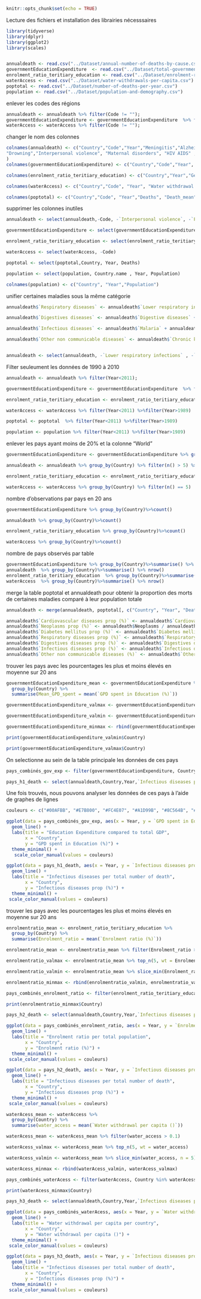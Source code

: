 
```r
knitr::opts_chunk$set(echo = TRUE)
```

Lecture des fichiers et installation des librairies nécesssaires
```r
library(tidyverse)
library(dplyr)
library(ggplot2)
library(scales)


annualdeath <- read.csv("../Dataset/annual-number-of-deaths-by-cause.csv", header = TRUE)
governmentEducationExpenditure  <- read.csv("../Dataset/total-government-expenditure-on-education-gdp.csv", header = TRUE)
enrolment_ratio_teritiary_education <- read.csv("../Dataset/enrolment-ratio-teritiary-education.csv", header = TRUE)
waterAccess <- read.csv("../Dataset/water-withdrawals-per-capita.csv")
poptotal <- read.csv("../Dataset/number-of-deaths-per-year.csv")
population <- read.csv("../Dataset/population-and-demography.csv")
```

enlever les codes des régions
```r

annualdeath <- annualdeath %>% filter(Code != "");
governmentEducationExpenditure <- governmentEducationExpenditure  %>% filter(Code != "");
waterAccess <- waterAccess %>% filter(Code != "");

```

changer le nom des colonnes
```r
colnames(annualdeath) <- c("Country","Code","Year","Meningitis","Alzheimers disease","Parkinsons disease","Nutritional deficiencies","Malaria",
"Drowning","Interpersonal violence", "Maternal disorders", "HIV AIDS" , "Drug use disorders", "Tuberculosis", "Cardiovascular diseases", "Lower respiratory infections", "Neonatal disorders","Alcohol use disorders", "Self harm", "Exposure to forces of nature", "Diarrheal diseases", "Environmental heat and cold exposure", "Neoplasms", "Conflict and terrorism", "Diabetes mellitus", "Chronic kidney disease", "Poisonings", "Protein energy malnutrition", "Road injuries", "Chronic respiratory diseases", "Cirrhosis and other chronic liver diseases", "Digestive diseases","Fire heat and hot substances","Acute hepatitis", "Measles"
)
colnames(governmentEducationExpenditure) <- c("Country","Code","Year", "GPD spent in Education (%)")

colnames(enrolment_ratio_teritiary_education) <- c("Country","Year","Gender","Age", "Units", "Enrolment ratio (%)")

colnames(waterAccess) <- c("Country","Code", "Year", "Water withdrawal per capita ()")

colnames(poptotal) <- c("Country","Code", "Year","Deaths", "Death_mean")
```
supprimer les colonnes inutiles
```r

annualdeath <- select(annualdeath,-Code, -`Interpersonal violence`, -`Fire heat and hot substances`, -`Road injuries`, -`Conflict and terrorism`, -`Exposure to forces of nature`, -`Self harm` , -`Alzheimers disease` , -`Parkinsons disease`, -`Drowning`, -`Maternal disorders`, -`Drug use disorders`, -`Alcohol use disorders` , -`Environmental heat and cold exposure`, -`Poisonings`, -`Neonatal disorders`, -`Nutritional deficiencies` , -`Meningitis`)

governmentEducationExpenditure <- select(governmentEducationExpenditure, -Code)

enrolment_ratio_teritiary_education <- select(enrolment_ratio_teritiary_education, -Units, -Age,)

waterAccess <- select(waterAccess, -Code)

poptotal <- select(poptotal,Country, Year, Deaths)

population <- select(population, Country.name , Year, Population)

colnames(population) <- c("Country", "Year","Population")

```

unifier certaines maladies sous la même catégorie

```r
annualdeath$`Respiratory diseases` <- annualdeath$`Lower respiratory infections` + annualdeath$`Chronic respiratory diseases`

annualdeath$`Digestives diseases` <- annualdeath$`Digestive diseases` + annualdeath$`Cirrhosis and other chronic liver diseases` + annualdeath$`Acute hepatitis`

annualdeath$`Infectious diseases` <- annualdeath$`Malaria` + annualdeath$`Tuberculosis` + annualdeath$`HIV AIDS` + annualdeath$`Measles` + annualdeath$`Diarrheal diseases`

annualdeath$`Other non communicable diseases` <- annualdeath$`Chronic kidney disease` + annualdeath$`Protein energy malnutrition`


annualdeath <- select(annualdeath, -`Lower respiratory infections` , -`Chronic respiratory diseases`, -`Tuberculosis` , -`Digestive diseases`, -`Cirrhosis and other chronic liver diseases`, -`Acute hepatitis`, -`Malaria` , -`HIV AIDS`, -`Measles` , -`Chronic kidney disease` , -`Protein energy malnutrition` ,-`Diarrheal diseases`)
```


Filter seuleument les données de 1990 à 2010

```r
annualdeath <- annualdeath %>% filter(Year<2011);

governmentEducationExpenditure <- governmentEducationExpenditure  %>% filter(Year<2011) %>%filter(Year>1989);

enrolment_ratio_teritiary_education <- enrolment_ratio_teritiary_education  %>% filter(Year<2011) %>%filter(Year>1989)  %>%filter(Gender == "All genders") ;

waterAccess <- waterAccess %>% filter(Year<2011) %>%filter(Year>1989)

poptotal <- poptotal  %>% filter(Year<2011) %>%filter(Year>1989)

population <- population %>% filter(Year<2011) %>%filter(Year>1989)
```

enlever les pays ayant moins de 20% et la colonne "World"
```r
governmentEducationExpenditure <- governmentEducationExpenditure %>% group_by(Country) %>% filter(n() > 5) %>% filter(Country != "World")

annualdeath <- annualdeath %>% group_by(Country) %>% filter(n() > 5) %>% filter(Country != "World")

enrolment_ratio_teritiary_education <- enrolment_ratio_teritiary_education %>% group_by(Country) %>% filter(n() > 5) %>% filter(!grepl("^MDG_", Country))

waterAccess <- waterAccess %>% group_by(Country) %>% filter(n() == 5)

```

nombre d'observations par pays en 20 ans
```r
governmentEducationExpenditure %>% group_by(Country)%>%count()

annualdeath %>% group_by(Country)%>%count()

enrolment_ratio_teritiary_education %>% group_by(Country)%>%count()

waterAccess %>% group_by(Country)%>%count()

```

nombre de pays observés par table
```r
governmentEducationExpenditure %>% group_by(Country)%>%summarise() %>% nrow()
annualdeath  %>% group_by(Country)%>%summarise() %>% nrow()
enrolment_ratio_teritiary_education  %>% group_by(Country)%>%summarise() %>% nrow()
waterAccess  %>% group_by(Country)%>%summarise() %>% nrow()
```
merge la table poptotal et annualdeath pour obtenir la proportion des morts de certaines maladies comparé à leur population totale
```r

annualdeath <- merge(annualdeath, poptotal[, c("Country", "Year", "Deaths")], by = c("Country", "Year"))

annualdeath$`Cardiovascular diseases prop (%)` <- annualdeath$`Cardiovascular diseases` / annualdeath$Deaths *100
annualdeath$`Neoplasms prop (%)` <- annualdeath$Neoplasms / annualdeath$Deaths *100
annualdeath$`Diabetes mellitus prop (%)` <- annualdeath$`Diabetes mellitus` / annualdeath$Deaths *100
annualdeath$`Respiratory diseases prop (%)` <- annualdeath$`Respiratory diseases` /  annualdeath$Deaths *100
annualdeath$`Digestives diseases prop (%)` <- annualdeath$`Digestives diseases` /  annualdeath$Deaths *100
annualdeath$`Infectious diseases prop (%)` <- annualdeath$`Infectious diseases` /  annualdeath$Deaths *100
annualdeath$`Other non communicable diseases (%)` <- annualdeath$`Other non communicable diseases` /  annualdeath$Deaths *100


```

trouver les pays avec les pourcentages les plus et moins élevés en moyenne sur 20 ans
```r
governmentEducationExpenditure_mean <- governmentEducationExpenditure %>%
  group_by(Country) %>%
  summarise(Mean_GPD_spent = mean(`GPD spent in Education (%)`))

governmentEducationExpenditure_valmax <- governmentEducationExpenditure_mean %>% top_n(5, wt = `Mean_GPD_spent`)

governmentEducationExpenditure_valmin <- governmentEducationExpenditure_mean %>% slice_min(`Mean_GPD_spent`, n = 5)

governmentEducationExpenditure_minmax <- rbind(governmentEducationExpenditure_valmin, governmentEducationExpenditure_valmax)

print(governmentEducationExpenditure_valmin$Country)

print(governmentEducationExpenditure_valmax$Country)
```
On selectionne au sein de la table principale les données de ces
pays 
```r

pays_combinés_gov_exp <- filter(governmentEducationExpenditure, Country %in% governmentEducationExpenditure_minmax$Country)

pays_h1_death <- select(annualdeath,Country,Year,`Infectious diseases prop (%)`) %>% filter(Country %in% c("Cuba","Denmark",  "Djibouti", "Lesotho","Norway","Monaco", "Sudan", "Dominican Republic" , "Central African Republic","Cambodia"))  

```
Une fois trouvés, nous pouvons analyser les données de ces pays à l'aide de graphes de lignes

```r
couleurs <- c("#00AFBB", "#E7B800", "#FC4E07", "#A1D99B", "#8C564B", "#E377C2", "#7F7F7F", "#084081", "#FCCDE5", "#006400")

ggplot(data = pays_combinés_gov_exp, aes(x = Year, y = `GPD spent in Education (%)`, group = Country, color = Country)) +
  geom_line() +
  labs(title = "Education Expenditure compared to total GDP",
       x = "Country",
       y = "GPD spent in Education (%)") +
  theme_minimal() +
   scale_color_manual(values = couleurs)

```
```r


ggplot(data = pays_h1_death, aes(x = Year, y = `Infectious diseases prop (%)`, group = Country, color = Country)) +
  geom_line() +
  labs(title = "Infectious diseases per total number of death",
       x = "Country",
       y = "Infectious diseases prop (%)") +
  theme_minimal() +
 scale_color_manual(values = couleurs) 

```
trouver les pays avec les pourcentages les plus et moins élevés en moyenne sur 20 ans
```r
enrolmentratio_mean <- enrolment_ratio_teritiary_education %>%
  group_by(Country) %>%
  summarise(Enrolment_ratio = mean(`Enrolment ratio (%)`))

enrolmentratio_mean <- enrolmentratio_mean %>% filter(Enrolment_ratio > 0.1)

enrolmentratio_valmax <- enrolmentratio_mean %>% top_n(5, wt = Enrolment_ratio)

enrolmentratio_valmin <- enrolmentratio_mean %>% slice_min(Enrolment_ratio, n = 5)

enrolmentratio_minmax <- rbind(enrolmentratio_valmin, enrolmentratio_valmax)

pays_combinés_enrolment_ratio <- filter(enrolment_ratio_teritiary_education, Country %in% enrolmentratio_minmax$Country)

print(enrolmentratio_minmax$Country)

pays_h2_death <- select(annualdeath,Country,Year,`Infectious diseases prop (%)`) %>% filter(Country %in% c("Sao Tome and Principe","Malawi" ,"Tanzania","Saint Vincent and the Grenadines","Niger","Australia","Canada","Finland", "North Korea","United States")) 
```
```r


ggplot(data = pays_combinés_enrolment_ratio, aes(x = Year, y = `Enrolment ratio (%)`, group = Country, color = Country)) +
  geom_line() +
  labs(title = "Enrolment ratio per total population",
       x = "Country",
       y = "Enrolment ratio (%)") +
  theme_minimal() +
 scale_color_manual(values = couleurs)

```
```r


ggplot(data = pays_h2_death, aes(x = Year, y = `Infectious diseases prop (%)`, group = Country, color = Country)) +
  geom_line() +
  labs(title = "Infectious diseases per total number of death",
       x = "Country",
       y = "Infectious diseases prop (%)") +
  theme_minimal() +
 scale_color_manual(values = couleurs) 

```
```r
waterAcess_mean <- waterAccess %>%
  group_by(Country) %>%
  summarise(water_access = mean(`Water withdrawal per capita ()`))

waterAcess_mean <- waterAcess_mean %>% filter(water_access > 0.1)

waterAcess_valmax <- waterAcess_mean %>% top_n(5, wt = water_access)

waterAcess_valmin <- waterAcess_mean %>% slice_min(water_access, n = 5)

waterAcess_minmax <- rbind(waterAcess_valmin, waterAcess_valmax)

pays_combinés_waterAcess <- filter(waterAccess, Country %in% waterAcess_minmax$Country)

print(waterAcess_minmax$Country)

pays_h3_death <- select(annualdeath,Country,Year,`Infectious diseases prop (%)`) %>% filter(Country %in% c("Denmark","Monaco","United Kingdom" ,"Cyprus","Sweden","Estonia","Hungary","Japan" ,"Libya","Spain" )) 
```

```r
ggplot(data = pays_combinés_waterAcess, aes(x = Year, y = `Water withdrawal per capita ()`, group = Country, color = Country)) +
  geom_line() +
  labs(title = "Water withdrawal per capita per country",
       x = "Country",
       y = "Water withdrawal per capita ()") +
  theme_minimal() +
 scale_color_manual(values = couleurs)
```

```r


ggplot(data = pays_h3_death, aes(x = Year, y = `Infectious diseases prop (%)`, group = Country, color = Country)) +
  geom_line() +
  labs(title = "Infectious diseases per total number of death",
       x = "Country",
       y = "Infectious diseases prop (%)") +
  theme_minimal() +
 scale_color_manual(values = couleurs) 

```